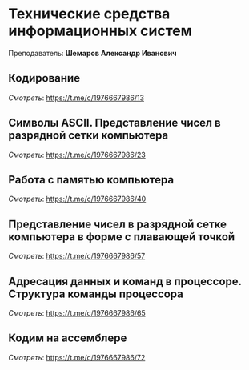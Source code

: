 ﻿# Технические средства информационных систем

Преподаватель: **Шемаров Александр Иванович**

## Кодирование

*Смотреть*: https://t.me/c/1976667986/13

## Символы ASCII. Представление чисел в разрядной сетки компьютера

*Смотреть*: https://t.me/c/1976667986/23

## Работа с памятью компьютера

*Смотреть*: https://t.me/c/1976667986/40

## Представление чисел в разрядной сетке компьютера в форме с плавающей точкой

*Смотреть*: https://t.me/c/1976667986/57

## Адресация данных и команд в процессоре. Структура команды процессора

*Смотреть*: https://t.me/c/1976667986/65

## Кодим на ассемблере

*Смотреть*: https://t.me/c/1976667986/72